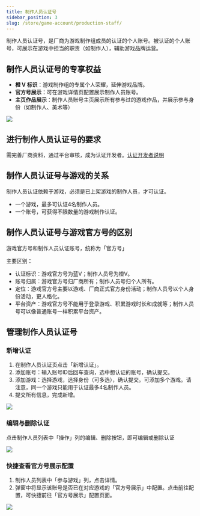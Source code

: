 ```yaml
---
title: 制作人员认证号
sidebar_position: 3
slug: /store/game-account/production-staff/
---
```


<head>
  <meta name="robots" content="noindex" />
</head>

制作人员认证号，是厂商为游戏制作组成员的认证的个人账号。被认证的个人账号，可展示在游戏中担当的职责（如制作人），辅助游戏品牌运营。


## 制作人员认证号的专享权益
- **橙 V 标识**：游戏制作组的专属个人荣耀，延伸游戏品牌。
- **官方号展示**：可在游戏详情页配置展示制作人员账号。
- **主页作品展示**：制作人员账号主页展示所有参与过的游戏作品，并展示参与身份（如制作人、美术等）


![](https://img.tapimg.net/market/images/47887bf078288c9e2755818d0d00ec9c.png)


## 进行制作人员认证号的要求
需完善厂商资料，通过平台审核，成为认证开发者。[认证开发者说明](/store/#1-厂商创建通道及流程)


## 制作人员认证号与游戏的关系
制作人员认证依赖于游戏，必须是已上架游戏的制作人员，才可认证。
- 一个游戏，最多可认证4名制作人员。
- 一个账号，可获得不限数量的游戏制作认证。


## 制作人员认证号与游戏官方号的区别
游戏官方号和制作人员认证账号，统称为「官方号」

主要区别：
- 认证标识：游戏官方号为蓝V；制作人员号为橙V。
- 账号归属：游戏官方号归厂商所有；制作人员号归个人所有。
- 定位：游戏官方号主要以游戏、厂商正式官方身份活动；制作人员号以个人身份活动，更人格化。
- 平台资产：游戏官方号不能用于登录游戏、积累游戏时长和成就等；制作人员号可以像普通账号一样积累平台资产。

## 管理制作人员认证号
### 新增认证
1. 在制作人员认证页点击「新增认证」。
2. 添加账号：输入账号ID后回车查询，选中想认证的账号，确认提交。
3. 添加游戏：选择游戏，选择身份（可多选），确认提交。可添加多个游戏。请注意，同一个游戏只能用于认证最多4名制作人员。
4. 提交所有信息，完成新增。

![](https://img.tapimg.net/market/images/3d9bdf28ec1d765e40bbd16bf6d31bd9.png)

### 编辑与删除认证
点击制作人员列表中「操作」列的编辑、删除按钮，即可编辑或删除认证

![](https://img.tapimg.net/market/images/a6a635434edceb4ea7d21df96ed6a81f.png)

### 快捷查看官方号展示配置
1. 制作人员列表中「参与游戏」列，点击详情。
2. 弹窗中将显示该账号是否已在对应游戏的「官方号展示」中配置。点击前往配置，可快捷前往「官方号展示」配置页面。

![](https://img.tapimg.net/market/images/83c4b4553fca6e40b7bf7b2bf7efc475.png)